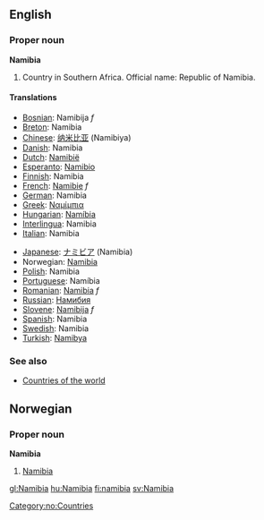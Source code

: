 ==English==

===Proper noun===
'''Namibia'''
# Country in Southern Africa. Official name: Republic of Namibia.

====Translations====
{{top}}
*[[Bosnian]]: Namibija ''f''
*[[Breton]]: Namibia
*[[Chinese]]: [[纳米比亚]] (Namibiya)
*[[Danish]]: Namibia
*[[Dutch]]: [[Namibië]]
*[[Esperanto]]: [[Namibio]]
*[[Finnish]]: Namibia
*[[French]]: [[Namibie]] ''f''
*[[German]]: Namibia
*[[Greek]]: [[Ναμίμπια]]
*[[Hungarian]]: [[Namíbia]]
*[[Interlingua]]: Namibia
*[[Italian]]: Namibia
{{mid}}
*[[Japanese]]: [[ナミビア]] (Namibia)
*Norwegian: [[#Norwegian|Namibia]]
*[[Polish]]: Namibia
*[[Portuguese]]: Namíbia
*[[Romanian]]: [[Namibia]] ''f''
*[[Russian]]: [[Намибия]]
*[[Slovene]]: [[Namibija]] ''f''
*[[Spanish]]: Namibia
*[[Swedish]]: Namibia
*[[Turkish]]: [[Namibya]]
{{bottom}}

===See also===
* [[Countries of the world]]

==Norwegian==
===Proper noun===
[[Category:no:Countries]]
'''Namibia'''
#[[#English|Namibia]]

[[gl:Namibia]]
[[hu:Namibia]]
[[fi:namibia]]
[[sv:Namibia]]